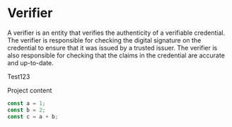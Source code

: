 # Verifier

A verifier is an entity that verifies the authenticity of a verifiable credential. The verifier is responsible for checking the digital signature on the credential to ensure that it was issued by a trusted issuer. The verifier is also responsible for checking that the claims in the credential are accurate and up-to-date.


Test123

<Project id="get-started-with-bun" >
Project content
</Project>


```typescript
const a = 1;
const b = 2;
const c = a + b;
```
